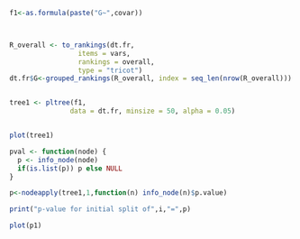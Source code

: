 
```{r,warning=FALSE,message=FALSE,echo=FALSE}

f1<-as.formula(paste("G~",covar))



R_overall <- to_rankings(dt.fr,
                 items = vars,
                 rankings = overall,
                 type = "tricot")
dt.fr$G<-grouped_rankings(R_overall, index = seq_len(nrow(R_overall)))


tree1 <- pltree(f1,
               data = dt.fr, minsize = 50, alpha = 0.05)



```

```{r}
plot(tree1)
```



```{r}

pval <- function(node) {
  p <- info_node(node)
  if(is.list(p)) p else NULL
}

p<-nodeapply(tree1,1,function(n) info_node(n)$p.value)

print("p-value for initial split of",i,"=",p)
```

```{r}
plot(p1)
```
